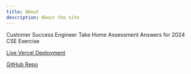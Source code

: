 ```yaml
---
title: About
description: About the site
---
```


Customer Success Engineer Take Home Assessment Answers for 2024 CSE Exercise

[Live Vercel Deployment](https://nextjs-tha.vercel.app/)

[GitHub Repo](https://github.com/AlinaJQ/nextjs-tha)
